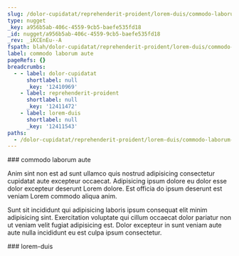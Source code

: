 ```yaml
---
slug: /dolor-cupidatat/reprehenderit-proident/lorem-duis/commodo-laborum-aute
type: nugget
_key: a956b5ab-406c-4559-9cb5-baefe535fd18
_id: nugget/a956b5ab-406c-4559-9cb5-baefe535fd18
_rev: _iKCEnEu--A
fspath: blah/dolor-cupidatat/reprehenderit-proident/lorem-duis/commodo-laborum-aute.md
label: commodo laborum aute
pageRefs: {}
breadcrumbs:
  - - label: dolor-cupidatat
      shortlabel: null
      _key: '12410969'
    - label: reprehenderit-proident
      shortlabel: null
      _key: '12411472'
    - label: lorem-duis
      shortlabel: null
      _key: '12411543'
paths:
  - /dolor-cupidatat/reprehenderit-proident/lorem-duis/commodo-laborum-aute
---
```


<NuggetArea>
<Nugget slug="/dolor-cupidatat/reprehenderit-proident/lorem-duis/commodo-laborum-aute" type="nugget" _key="a956b5ab-406c-4559-9cb5-baefe535fd18" _id="nugget/a956b5ab-406c-4559-9cb5-baefe535fd18" _rev="_iKCEnEu--A" fspath="blah/dolor-cupidatat/reprehenderit-proident/lorem-duis/commodo-laborum-aute.md" label="commodo laborum aute" paths="/dolor-cupidatat/reprehenderit-proident/lorem-duis/commodo-laborum-aute">
<NuggetBody>
### commodo laborum aute

Anim sint non est ad sunt ullamco quis nostrud adipisicing consectetur cupidatat aute excepteur occaecat. Adipisicing ipsum dolore eu dolor esse dolor excepteur deserunt Lorem dolore. Est officia do ipsum deserunt est veniam Lorem commodo aliqua anim.

Sunt sit incididunt qui adipisicing laboris ipsum consequat elit minim adipisicing sint. Exercitation voluptate qui cillum occaecat dolor pariatur non ut veniam velit fugiat adipisicing est. Dolor excepteur in sunt veniam aute aute nulla incididunt eu est culpa ipsum consectetur.

</NuggetBody>
<Breadcrumbs>
<Crumbs>
<Crumb _key="12410969" label="dolor-cupidatat" /><Crumb _key="12411472" label="reprehenderit-proident" /><Crumb _key="12411543" label="lorem-duis" />
</Crumbs>
</Breadcrumbs>
</Nugget>

<NuggetsInbound>
</NuggetsInbound>
<NuggetsOutbound>
</NuggetsOutbound>
</NuggetArea>
<PassagesInbound>
<Passage direction="inbound" type="passage" _key="12411543" _id="passage/12411543" _rev="_iKCEnEu---" label="lorem-duis" passage="lorem-duis" fspath="blah/dolor-cupidatat/reprehenderit-proident/lorem-duis" paths="/dolor-cupidatat/reprehenderit-proident/lorem-duis" slug="/dolor-cupidatat/reprehenderit-proident/lorem-duis">
<NuggetBody>
### lorem-duis

</NuggetBody>
<Breadcrumbs>
<Crumbs>
<Crumb _key="12410969" label="dolor-cupidatat" /><Crumb _key="12411472" label="reprehenderit-proident" />
</Crumbs>
</Breadcrumbs>
</Passage>

</PassagesInbound>
<PassagesOutbound>
</PassagesOutbound>